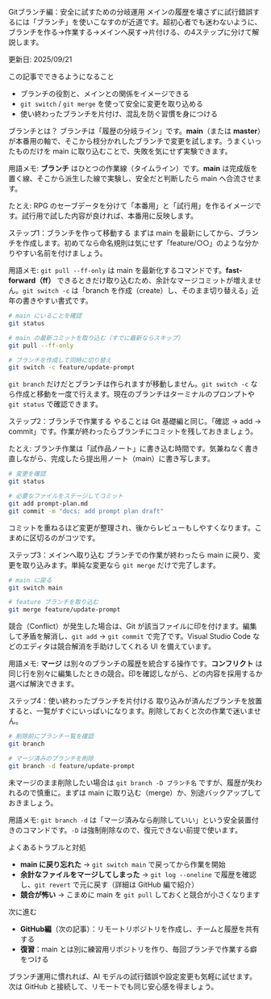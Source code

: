 ---
---


<Heading level={1}>Gitブランチ編：安全に試すための分岐運用</Heading>
<Text>
  メインの履歴を壊さずに試行錯誤するには「ブランチ」を使いこなすのが近道です。超初心者でも迷わないように、ブランチを作る→作業する→メインへ戻す→片付ける、の4ステップに分けて解説します。
</Text>
<div className="mt-4 inline-flex items-center gap-1.5 rounded-full bg-indigo-50 px-2.5 py-1 text-xs/5 font-semibold text-indigo-800 ring-1 ring-indigo-200 dark:bg-indigo-400/10 dark:text-indigo-200 dark:ring-indigo-300/30">
  <span className="tracking-wide">更新日: 2025/09/21</span>
</div>

<Divider soft className="my-10" />

<Subheading level={2}>この記事でできるようになること</Subheading>
<ul className="mt-4 space-y-3 text-base/7 text-gray-700 dark:text-gray-300">
  <li>
    ブランチの役割と、メインとの関係をイメージできる
  </li>
  <li>
    <Code>git switch</Code> / <Code>git merge</Code> を使って安全に変更を取り込める
  </li>
  <li>
    使い終わったブランチを片付け、混乱を防ぐ習慣を身につける
  </li>
</ul>

<Divider soft className="my-10" />

<Subheading level={2}>ブランチとは？</Subheading>
<Text className="mt-3">
  ブランチは「履歴の分岐ライン」です。<Strong>main</Strong>（または <Strong>master</Strong>）が本番用の軸で、そこから枝分かれしたブランチで変更を試します。うまくいったものだけを main に取り込むことで、失敗を気にせず実験できます。
</Text>
<div className="mt-3 rounded-md border border-emerald-200/80 bg-emerald-50 px-3 py-2 text-sm text-emerald-900 dark:border-emerald-300/50 dark:bg-emerald-400/10 dark:text-emerald-100" role="note">
  <p className="leading-6">用語メモ: <Strong>ブランチ</Strong> はひとつの作業線（タイムライン）です。<Strong>main</Strong> は完成版を置く線、そこから派生した線で実験し、安全だと判断したら main へ合流させます。</p>
</div>
<div className="mt-3 analogy-card" role="note">
  <p className="leading-6">たとえ: RPG のセーブデータを分けて「本番用」と「試行用」を作るイメージです。試行用で試した内容が良ければ、本番用に反映します。</p>
</div>

<Divider className="my-12" />

<Subheading level={2}>ステップ1：ブランチを作って移動する</Subheading>
<Text className="mt-3">
  まずは main を最新にしてから、ブランチを作成します。初めてなら命名規則は気にせず「feature/○○」のような分かりやすい名前を付けましょう。
</Text>
<div className="mt-3 rounded-md border border-emerald-200/80 bg-emerald-50 px-3 py-2 text-sm text-emerald-900 dark:border-emerald-300/50 dark:bg-emerald-400/10 dark:text-emerald-100" role="note">
  <p className="leading-6">用語メモ: <Code>git pull --ff-only</Code> は main を最新化するコマンドです。<Strong>fast-forward（ff）</Strong> できるときだけ取り込むため、余計なマージコミットが増えません。<Code>git switch -c</Code> は「branch を作成（create）し、そのまま切り替える」近年の書きやすい書式です。</p>
</div>

```bash
# main にいることを確認
git status

# main の最新コミットを取り込む（すでに最新ならスキップ）
git pull --ff-only

# ブランチを作成して同時に切り替え
git switch -c feature/update-prompt
```

<Text className="mt-4">
  <Code>git branch</Code> だけだとブランチは作られますが移動しません。<Code>git switch -c</Code> なら作成と移動を一度で行えます。現在のブランチはターミナルのプロンプトや <Code>git status</Code> で確認できます。
</Text>

<Divider className="my-12" />

<Subheading level={2}>ステップ2：ブランチで作業する</Subheading>
<Text className="mt-3">
  やることは Git 基礎編と同じ。「確認 → add → commit」です。作業が終わったらブランチにコミットを残しておきましょう。
</Text>
<div className="mt-3 analogy-card" role="note">
  <p className="leading-6">たとえ: ブランチ作業は「試作品ノート」に書き込む時間です。気兼ねなく書き直しながら、完成したら提出用ノート（main）に書き写します。</p>
</div>

```bash
# 変更を確認
git status

# 必要なファイルをステージしてコミット
git add prompt-plan.md
git commit -m "docs: add prompt plan draft"
```

<Text className="mt-4">
  コミットを重ねるほど変更が整理され、後からレビューもしやすくなります。こまめに区切るのがコツです。
</Text>

<Divider className="my-12" />

<Subheading level={2}>ステップ3：メインへ取り込む</Subheading>
<Text className="mt-3">
  ブランチでの作業が終わったら main に戻り、変更を取り込みます。単純な変更なら <Code>git merge</Code> だけで完了します。
</Text>

```bash
# main に戻る
git switch main

# feature ブランチを取り込む
git merge feature/update-prompt
```

<Text className="mt-4">
  競合（Conflict）が発生した場合は、Git が該当ファイルに印を付けます。編集して矛盾を解消し、<Code>git add</Code> → <Code>git commit</Code> で完了です。Visual Studio Code などのエディタは競合解消を手助けしてくれる UI を備えています。
</Text>
<div className="mt-3 rounded-md border border-emerald-200/80 bg-emerald-50 px-3 py-2 text-sm text-emerald-900 dark:border-emerald-300/50 dark:bg-emerald-400/10 dark:text-emerald-100" role="note">
  <p className="leading-6">用語メモ: <Strong>マージ</Strong> は別々のブランチの履歴を統合する操作です。<Strong>コンフリクト</Strong> は同じ行を別々に編集したときの競合。印を確認しながら、どの内容を採用するか選べば解決できます。</p>
</div>

<Divider className="my-12" />

<Subheading level={2}>ステップ4：使い終わったブランチを片付ける</Subheading>
<Text className="mt-3">
  取り込みが済んだブランチを放置すると、一覧がすぐにいっぱいになります。削除しておくと次の作業で迷いません。
</Text>

```bash
# 削除前にブランチ一覧を確認
git branch

# マージ済みのブランチを削除
git branch -d feature/update-prompt
```

<Text className="mt-4">
  未マージのまま削除したい場合は <Code>git branch -D ブランチ名</Code> ですが、履歴が失われるので慎重に。まずは main に取り込む（merge）か、別途バックアップしておきましょう。
</Text>
<div className="mt-3 rounded-md border border-emerald-200/80 bg-emerald-50 px-3 py-2 text-sm text-emerald-900 dark:border-emerald-300/50 dark:bg-emerald-400/10 dark:text-emerald-100" role="note">
  <p className="leading-6">用語メモ: <Code>git branch -d</Code> は「マージ済みなら削除していい」という安全装置付きのコマンドです。<Code>-D</Code> は強制削除なので、復元できない前提で使います。</p>
</div>

<Divider className="my-12" />

<Subheading level={2}>よくあるトラブルと対処</Subheading>
<ul className="mt-4 space-y-3 text-base/7 text-gray-700 dark:text-gray-300">
  <li>
    <Strong>main に戻り忘れた</Strong> → <Code>git switch main</Code> で戻ってから作業を開始
  </li>
  <li>
    <Strong>余計なファイルをマージしてしまった</Strong> → <Code>git log --oneline</Code> で履歴を確認し、<Code>git revert</Code> で元に戻す（詳細は GitHub 編で紹介）
  </li>
  <li>
    <Strong>競合が怖い</Strong> → こまめに main を <Code>git pull</Code> しておくと競合が小さくなります
  </li>
</ul>

<Divider soft className="my-10" />

<Subheading level={2}>次に進む</Subheading>
<ul className="mt-4 space-y-3 text-base/7 text-gray-700 dark:text-gray-300">
  <li>
    <Strong>GitHub編</Strong>（次の記事）：リモートリポジトリを作成し、チームと履歴を共有する
  </li>
  <li>
    <Strong>復習</Strong>：main とは別に練習用リポジトリを作り、毎回ブランチで作業する癖をつける
  </li>
</ul>

<Text className="mt-6">
  ブランチ運用に慣れれば、AI モデルの試行錯誤や設定変更も気軽に試せます。次は GitHub と接続して、リモートでも同じ安心感を得ましょう。
</Text>
